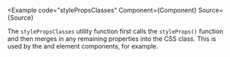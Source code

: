 
<Example
  code="stylePropsClasses"
  Component={Component}
  Source={Source}
>
  The `stylePropsClasses` utility function first calls the `styleProps()`
  function and then merges in any remaining properties into the CSS class.
  This is used by the <DivLink/> and <FlexLink/> element components,
  for example.
</Example>
